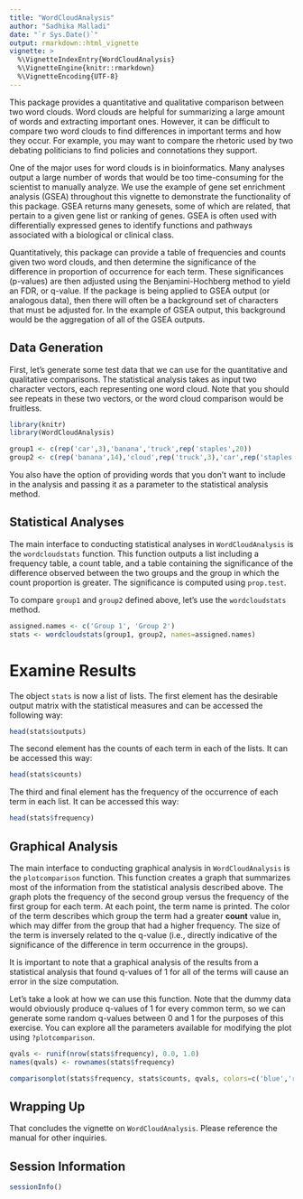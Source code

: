 ```yaml
---
title: "WordCloudAnalysis"
author: "Sadhika Malladi"
date: "`r Sys.Date()`"
output: rmarkdown::html_vignette
vignette: >
  %\VignetteIndexEntry{WordCloudAnalysis}
  %\VignetteEngine{knitr::rmarkdown}
  %\VignetteEncoding{UTF-8}
---
```


This package provides a quantitative and qualitative comparison between two word clouds. Word clouds are helpful for summarizing a large amount of words and extracting important ones. However, it can be difficult to compare two word clouds to find differences in important terms and how they occur. For example, you may want to compare the rhetoric used by two debating politicians to find policies and connotations they support. 

One of the major uses for word clouds is in bioinformatics. Many analyses output a large number of words that would be too time-consuming for the scientist to manually analyze. We use the example of gene set enrichment analysis (GSEA) throughout this vignette to demonstrate the functionality of this package. GSEA returns many genesets, some of which are related, that pertain to a given gene list or ranking of genes. GSEA is often used with differentially expressed genes to identify functions and pathways associated with a biological or clinical class.

Quantitatively, this package can provide a table of frequencies and counts given two word clouds, and then determine the significance of the difference in proportion of occurrence for each term. These significances (p-values) are then adjusted using the Benjamini-Hochberg method to yield an FDR, or q-value. If the package is being applied to GSEA output (or analogous data), then there will often be a background set of characters that must be adjusted for. In the example of GSEA output, this background would be the aggregation of all of the GSEA outputs.

## Data Generation
First, let's generate some test data that we can use for the quantitative and qualitative comparisons. The statistical analysis takes as input two character vectors, each representing one word cloud. Note that you should see repeats in these two vectors, or the word cloud comparison would be fruitless. 
```r
library(knitr)
library(WordCloudAnalysis)

group1 <- c(rep('car',3),'banana','truck',rep('staples',20))
group2 <- c(rep('banana',14),'cloud',rep('truck',3),'car',rep('staples',5))
```

You also have the option of providing words that you don't want to include in the analysis and passing it as a parameter to the statistical analysis method.

## Statistical Analyses
The main interface to conducting statistical analyses in `WordCloudAnalysis` is the `wordcloudstats` function. This function outputs a list including a frequency table, a count table, and a table containing the significance of the difference observed between the two groups and the group in which the count proportion is greater. The significance is computed using `prop.test`.

To compare `group1` and `group2` defined above, let's use the `wordcloudstats` method.

```r
assigned.names <- c('Group 1', 'Group 2')
stats <- wordcloudstats(group1, group2, names=assigned.names)
```

# Examine Results
The object `stats` is now a list of lists. The first element has the desirable output matrix with the statistical measures and can be accessed the following way:
```r
head(stats$outputs)
```

The second element has the counts of each term in each of the lists. It can be accessed this way:
```r
head(stats$counts)
```

The third and final element has the frequency of the occurrence of each term in each list. It can be accessed this way:
```r
head(stats$frequency)
```

## Graphical Analysis
The main interface to conducting graphical analysis in `WordCloudAnalysis` is the `plotcomparison` function. This function creates a graph that summarizes most of the information from the statistical analysis described above. The graph plots the frequency of the second group versus the frequency of the first group for each term. At each point, the term name is printed. The color of the term describes which group the term had a greater **count** value in, which may differ from the group that had a higher frequency. The size of the term
is inversely related to the q-value (i.e., directly indicative of the significance of the difference in term occurrence in the groups).

It is important to note that a graphical analysis of the results from a statistical analysis that found q-values of 1 for all of the terms will cause an error in the size computation.

Let's take a look at how we can use this function. Note that the dummy data would obviously produce q-values of 1 for every common term, so we can generate some random q-values between 0 and 1 for the purposes of this exercise. You can explore all the parameters available for modifying the plot using `?plotcomparison`.

```r
qvals <- runif(nrow(stats$frequency), 0.0, 1.0)
names(qvals) <- rownames(stats$frequency)

comparisonplot(stats$frequency, stats$counts, qvals, colors=c('blue','red','green'))
```

## Wrapping Up
That concludes the vignette on `WordCloudAnalysis`. Please reference the manual for other inquiries.

## Session Information
```r
sessionInfo()
```

